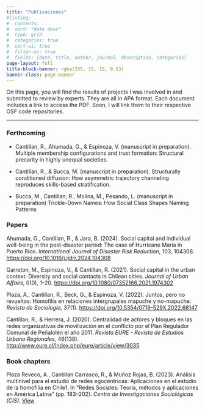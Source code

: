 ```yaml
---
title: "Publicaciones"
#listing:
#  contents: .
#  sort: "date desc"
#  type: grid
#  categories: true
#  sort-ui: true
#  filter-ui: true
#  fields: [date, title, author, journal, description, categories]
page-layout: full
title-block-banner: rgba(255, 15, 15, 0.53)
banner-class: page-banner
---
```



On this page, you will find the results of projects I was involved in and submitted to review by experts. They are all in APA format. Each document includes a link to access the PDF. Soon, I will link them to their respective OSF code repositories.

---

### Forthcoming

- Cantillan, R., Ahumada, G., & Espinoza, V. (manuscript in preparation). Multiple membership configurations and trust formation: Structural precarity in highly unequal societies.

- Cantillan, R., & Bucca, M. (manuscript in preparation). Structurally conditioned diffusion: How asymmetric trajectory channeling reproduces skills-based stratification.

- Bucca, M., Cantillan, R., Molina, M., Pesando, L. (manuscript in preparation) Trickle-Down Names: How Social Class Shapes Naming Patterns


### Papers

Ahumada, G., Cantillan, R., & Jara, B. (2024). Social capital and individual well-being in the post-disaster period: The case of Hurricane Maria in Puerto Rico. _International Journal of Disaster Risk Reduction_, 103, 104308. [https://doi.org/10.1016/j.ijdrr.2024.104308](https://doi.org/10.1016/j.ijdrr.2024.104308)[<i class="fas fa-file-pdf"></i>](pdf/1-s2.0-S2212420924000700-main.pdf)


Garreton, M., Espinoza, V., & Cantillan, R. (2021). Social capital in the urban context: Diversity and social contacts in Chilean cities. _Journal of Urban Affairs_, 0(0), 1–20. [https://doi.org/10.1080/07352166.2021.1974302](https://doi.org/10.1080/07352166.2021.1974302)
[<i class="fas fa-file-pdf"></i>](pdf/Social-capital-urban-context.pdf)

Plaza, A., Cantillan, R., Beck, G., & Espinoza, V. (2022). Juntos, pero no revueltos: Homofilia en relaciones intergrupales mapuche y no-mapuche. _Revista de Sociología_, 37(1). [https://doi.org/10.5354/0719-529X.2022.68147](https://doi.org/10.5354/0719-529X.2022.68147)
[<i class="fas fa-file-pdf"></i>](pdf/document.pdf)

Cantillan, R., & Herrera, J. (2020). Centralidad de actores y bloques en las redes organizativas de movilización en el conflicto por el Plan Regulador Comunal de Peñalolén el año 2011. _Revista EURE - Revista de Estudios Urbano Regionales_, 46(138). [http://www.eure.cl/index.php/eure/article/view/3035](http://www.eure.cl/index.php/eure/article/view/3035)
[<i class="fas fa-file-pdf"></i>](pdf/3035-20945-2-PB.pdf)

### Book chapters 

Plaza Reveco, A., Cantillan Carrasco, R., & Muñoz Rojas, B. (2023). Análisis multinivel para el estudio de redes egocéntricas: Aplicaciones en el estudio de la homofilia en Chile1. In "Redes Sociales: Teoría, métodos y aplicaciones en América Latina" (pp. 183–202). _Centro de Investigaciones Sociológicas (CIS)_. [View](https://libreria.cis.es/libros/redes-sociales-teoria-metodos-y-aplicaciones-en-america-latina/9788474769067/)

